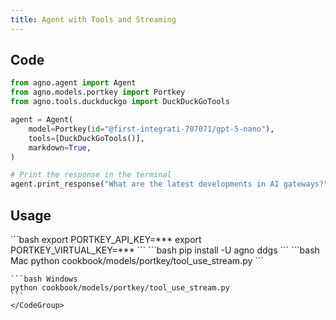 ```yaml
---
title: Agent with Tools and Streaming
---
```


## Code

```python cookbook/models/portkey/tool_use_stream.py
from agno.agent import Agent
from agno.models.portkey import Portkey
from agno.tools.duckduckgo import DuckDuckGoTools

agent = Agent(
    model=Portkey(id="@first-integrati-707071/gpt-5-nano"),
    tools=[DuckDuckGoTools()],
    markdown=True,
)

# Print the response in the terminal
agent.print_response("What are the latest developments in AI gateways?", stream=True)
```

## Usage

<Steps>
  <Snippet file="create-venv-step.mdx" />

  <Step title="Set your API keys">
    ```bash
    export PORTKEY_API_KEY=***
    export PORTKEY_VIRTUAL_KEY=***
    ```
  </Step>

  <Step title="Install libraries">
    ```bash
    pip install -U agno ddgs
    ```
  </Step>

  <Step title="Run Agent">
    <CodeGroup>
    ```bash Mac
    python cookbook/models/portkey/tool_use_stream.py
    ```

    ```bash Windows
    python cookbook/models/portkey/tool_use_stream.py
    ```
    </CodeGroup>
  </Step>
</Steps>